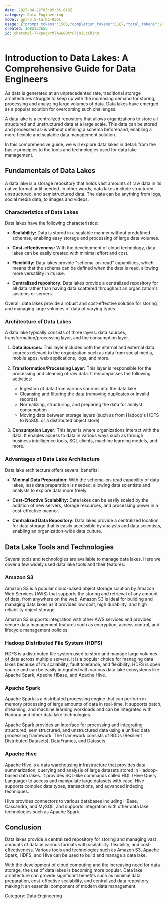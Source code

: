 ```yaml
---
date: 2023-04-22T03:05:36.043Z
category: Data Engineering
model: gpt-3.5-turbo-0301
usage: {"prompt_tokens":1500,"completion_tokens":1187,"total_tokens":2687}
created: 1682132656
id: chatcmpl-77xpogxYMlAwG8OtYCkjUIucChInm
---
```


# Introduction to Data Lakes: A Comprehensive Guide for Data Engineers

As data is generated at an unprecedented rate, traditional storage architectures struggle to keep up with the increasing demand for storing, processing and analyzing large volumes of data. Data lakes have emerged as a popular solution for overcoming such challenges.

A data lake is a centralized repository that allows organizations to store all structured and unstructured data at a large scale. This data can be stored and processed as-is without defining a schema beforehand, enabling a more flexible and scalable data management solution.

In this comprehensive guide, we will explore data lakes in detail: from the basic principles to the tools and technologies used for data lake management.

## Fundamentals of Data Lakes

A data lake is a storage repository that holds vast amounts of raw data in its native format until needed. In other words, data lakes include structured, unstructured, and semistructured data. The data can be anything from logs, social media data, to images and videos.

### Characteristics of Data Lakes

Data lakes have the following characteristics:

- **Scalability:** Data is stored in a scalable manner without predefined schemas, enabling easy storage and processing of large data volumes.

- **Cost-effectiveness:** With the development of cloud technology, data lakes can be easily created with minimal effort and cost.

- **Flexibility:** Data lakes provide "schema-on-read" capabilities, which means that the schema can be defined when the data is read, allowing more versatility in its use.

- **Centralized repository:** Data lakes provide a centralized repository for all data rather than having data scattered throughout an organization's systems or servers.

Overall, data lakes provide a robust and cost-effective solution for storing and managing large volumes of data of varying types.

### Architecture of Data Lakes

A data lake typically consists of three layers: data sources, transformation/processing layer, and the consumption layer.

1. **Data Sources:** This layer includes both the internal and external data sources relevant to the organization such as data from social media, mobile apps, web applications, logs, and more.

2. **Transformation/Processing Layer:** This layer is responsible for the processing and cleaning of raw data. It encompasses the following activities:

   - Ingestion of data from various sources into the data lake
   - Cleansing and filtering the data (removing duplicates or invalid records)
   - Normalizing, structuring, and preparing the data for analyst consumption
   - Moving data between storage layers (such as from Hadoop's HDFS to NoSQL or a distributed object store)

3. **Consumption Layer:** This layer is where organizations interact with the data. It enables access to data in various ways such as through business intelligence tools, SQL clients, machine learning models, and more.

### Advantages of Data Lake Architecture

Data lake architecture offers several benefits:

- **Minimal Data Preparation:** With the schema-on-read capability of data lakes, less data preparation is needed, allowing data scientists and analysts to explore data more freely.

- **Cost-Effective Scalability:** Data lakes can be easily scaled by the addition of new servers, storage resources, and processing power in a cost-effective manner.

- **Centralized Data Repository:** Data lakes provide a centralized location for data storage that is easily accessible by analysts and data scientists, enabling an organization-wide data culture.

## Data Lake Tools and Technologies

Several tools and technologies are available to manage data lakes. Here we cover a few widely used data lake tools and their features:

### Amazon S3

Amazon S3 is a popular cloud-based object storage solution by Amazon Web Services (AWS) that supports the storing and retrieval of any amount of data, from anywhere on the web. Amazon S3 is ideal for building and managing data lakes as it provides low cost, high durability, and high reliability object storage.

Amazon S3 supports integration with other AWS services and provides secure data management features such as encryption, access control, and lifecycle management policies.

### Hadoop Distributed File System (HDFS)

HDFS is a distributed file system used to store and manage large volumes of data across multiple servers. It is a popular choice for managing data lakes because of its scalability, fault tolerance, and flexibility. HDFS is open source and can be easily integrated with various data lake ecosystems like Apache Spark, Apache HBase, and Apache Hive.

### Apache Spark

Apache Spark is a distributed processing engine that can perform in-memory processing of large amounts of data in real-time. It supports batch, streaming, and machine learning workloads and can be integrated with Hadoop and other data lake technologies.

Apache Spark provides an interface for processing and integrating structured, semistructured, and unstructured data using a unified data processing framework. The framework consists of RDDs (Resilient Distributed Datasets), DataFrames, and Datasets.

### Apache Hive

Apache Hive is a data warehousing infrastructure that provides data summarization, querying and analysis of large datasets stored in Hadoop-based data lakes. It provides SQL-like commands called HQL (Hive Query Language) to access and manipulate large datasets with ease. Hive supports complex data types, transactions, and advanced indexing techniques.

Hive provides connectors to various databases including HBase, Cassandra, and MySQL, and supports integration with other data lake technologies such as Apache Spark.

## Conclusion

Data lakes provide a centralized repository for storing and managing vast amounts of data in various formats with scalability, flexibility, and cost-effectiveness. Various tools and technologies such as Amazon S3, Apache Spark, HDFS, and Hive can be used to build and manage a data lake.

With the development of cloud computing and the increasing need for data storage, the use of data lakes is becoming more popular. Data lake architecture can provide significant benefits such as minimal data preparation, cost-effective scalability, and centralized data repository, making it an essential component of modern data management.

Category: Data Engineering